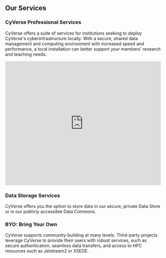 <div className="brder rounded-3 shdow-lg my-4 p-4" id="services">
<div>
<h2 className="display-4 mb-4 text-sm-start text-cter">Our Services</h2>
</div>
<h3 className="text-sm-start text-cter"> CyVerse Professional Services</h3>
<p className="text-sm-start text-cter">
  CyVerse offers a suite of services for institutions seeking to deploy CyVerse's cyberinfrastructure locally. With a secure, shared data management and computing environment with increased speed and performance, a local installation can better support your members' research and teaching needs.
</p>
<iframe
  width="100%"
  height="400px"
  src="https://www.youtube.com/embed/UkYt7-mdY2c"
  title="YouTube video player"
  frameborder="0"
  allow="accelerometer; autoplay; clipboard-write; encrypted-media; gyroscope; picture-in-picture"
  allowfullscreen
></iframe>
<h3 className="my-4 text-sm-start text-cter">Data Storage Services</h3>
<p>CyVerse offers you the option to store data in our secure, private Data Store or in our publicly accessible Data Commons.</p>
<h3 className="text-sm-start text-cter">BYO: Bring Your Own</h3>
<p className="text-sm-start text-cter">
  CyVerse supports community-building at many levels. Third-party projects leverage CyVerse to provide their users with robust services, such as secure authentication, seamless data transfers, and access to HPC resources such as Jetstream2 or XSEDE.
</p>
</div>